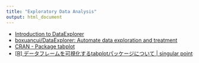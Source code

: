 ```yaml
---
title: "Exploratory Data Analysis"
output: html_document
---
```



- [Introduction to DataExplorer](https://cran.r-project.org/web/packages/DataExplorer/vignettes/dataexplorer-intro.html)
- [boxuancui/DataExplorer: Automate data exploration and treatment](https://github.com/boxuancui/DataExplorer)
- [CRAN - Package tabplot](https://cran.r-project.org/web/packages/tabplot/index.html)
- [[R] データフレームを可視化するtabplotパッケージについて | singular point](http://www.singularpoint.org/blog/r/r-package-tabplo/)
